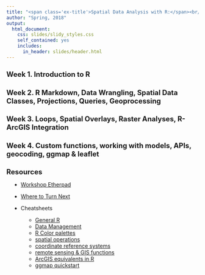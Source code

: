 ```yaml
---
title: "<span class='ex-title'>Spatial Data Analysis with R:</span><br/><span class='ex-subtitle'>Outline</span>"
author: "Spring, 2018"
output: 
  html_document: 
    css: slides/slidy_styles.css
    self_contained: yes
    includes:
      in_header: slides/header.html
---
```

<style>
ul {
  margin-left: 1em;
}
h1 {
  font-size: 130%;
}
</style>

# Week 1. Introduction to R 

# Week 2. R Markdown, Data Wrangling, Spatial Data Classes, Projections, Queries, Geoprocessing

# Week 3. Loops, Spatial Overlays, Raster Analyses, R-ArcGIS Integration

# Week 4. Custom functions, working with models, APIs, geocoding, ggmap & leaflet

# Resources

* [Workshop Etherpad](https://public.etherpad-mozilla.org/p/rspatial-baygeo-s18)

* [Where to Turn Next](slides/where_to_turn_next.html)

* Cheatsheets

    + [General R](extras/general-r_cheatsheet_animove.pdf)
    + [Data Management](extras/data-management_cheatsheet.pdf)
    + [R Color palettes](extras/color-palette_cheatsheet.pdf)
    + [spatial operations](extras/spatial-commands_cheatsheet_animove_2014-05-11.pdf)
    + [coordinate reference systems](extras/coordinate-ref-systems_overview.pdf)
    + [remote sensing & GIS functions](extras/RS_ecology_refcard.pdf)
    + [ArcGIS equivalents in R](extras/arcgis_to_r_spatial_cheatsheet.pdf)
    + [ggmap quickstart](extras/ggmap_cheatsheet.pdf)

